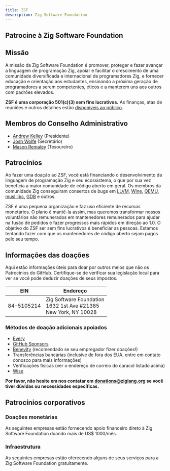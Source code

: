 ```yaml
---
title: ZSF
description: Zig Software Foundation
---
```


## Patrocine à Zig Software Foundation



## Missão
A missão da Zig Software Foundation é promover, proteger e fazer avançar a linguagem de programação Zig, apoiar e facilitar o crescimento de uma comunidade diversificada e internacional de programadores Zig, e fornecer educação e orientação aos estudantes, ensinando a próxima geração de programadores a serem competentes, éticos e a manterem uns aos outros com padrões elevados.

**ZSF é uma corporação 501(c)(3) sem fins lucrativos.** As finanças, atas de reuniões e outros detalhes estão [disponíveis ao público](https://drive.google.com/drive/folders/1ucHARxVbhrBbuZDbhrGHYDTsYAs8_bMH?usp=sharing).

## Membros do Conselho Administrativo

- [Andrew Kelley](https://andrewkelley.me/) (Presidente)
- [Josh Wolfe](https://github.com/thejoshwolfe/) (Secretário)
- [Mason Remaley](https://twitter.com/masonremaley/) (Tesoureiro)

## Patrocínios

Ao fazer uma doação ao ZSF, você está financiando o desenvolvimento da linguagem de programação Zig e seu ecossistema, o que por sua vez beneficia a maior comunidade de código aberto em geral. Os membros da comunidade Zig conseguiram consertos de bugs em [LLVM](https://llvm.org/), [Wine](https://winehq.org/), [QEMU](https://qemu.org/), [musl libc](https://musl.libc.org/), [GDB](https://www.gnu.org/software/gdb/) e outros.

ZSF é uma pequena organização e faz uso eficiente de recursos monetários. O plano é mantê-la assim, mas queremos transformar nossos voluntários não remunerados em mantenedores remunerados para ajudar na fusão de pedidos e fazer progressos mais rápidos em direção ao 1.0. O objetivo do ZSF ser sem fins lucrativos é beneficiar as pessoas. Estamos tentando fazer com que os mantenedores de código aberto sejam pagos pelo seu tempo.

## Informações das doações
Aqui estão informações úteis para doar por outros meios que não os Patrocínios do GitHub.
Certifique-se de verificar sua legislação local para ver se você pode deduzir doações de seus impostos.

|   **EIN**   | **Endereço** |
|-|-|
| 84-5105214 | Zig Software Foundation  <br/> 1632 1st Ave #21385  <br/> New York, NY 10028|

### Métodos de doação adicionais apoiados
- [Every](https://www.every.org/zig-software-foundation-inc/)
- [GitHub Sponsors](https://github.com/sponsors/ziglang)
- [Benevity](https://benevity.com) (recomendado se seu empregador fizer doações!)
- Transferências bancárias (inclusive de fora dos EUA, entre em contato conosco para mais informações)
- Verificações físicas (ver o endereço de correio do caracol listado acima)
- [Wise](https://wise.com)

**Por favor, não hesite em nos contatar em donations@ziglang.org se você tiver dúvidas ou necessidades específicas.**

## Patrocínios corporativos

### Doações monetárias
As seguintes empresas estão fornecendo apoio financeiro direto à Zig Software Foundation doando mais de US$ 1000/mês.

<MonetarySponsorLogos/>

### Infraestrutura
As seguintes empresas estão oferecendo alguns de seus serviços para a Zig Software Foundation gratuitamente.


<ServicesSponsorLogos/>
